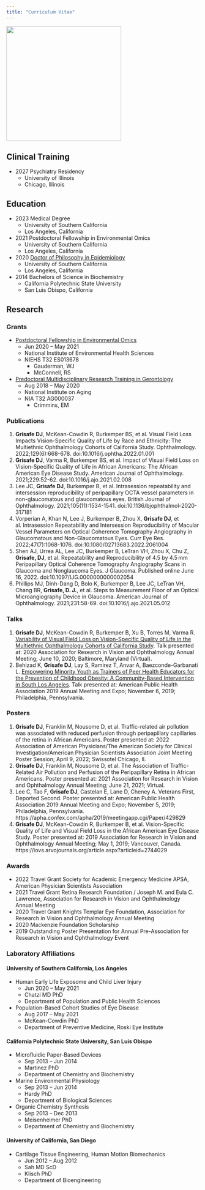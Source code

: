 ```yaml
---
title: "Curriculum Vitae"
---
```


<img src="grisafe_headshot.jpg" width="300"/>

## Clinical Training

* 2027 Psychiatry Residency
  * University of Illinois
  * Chicago, Illinois

## Education

* 2023 Medical Degree
  * University of Southern California
  * Los Angeles, California
* 2021 Postdoctoral Fellowship in Environmental Omics
  * University of Southern California
  * Los Angeles, California
* 2020 [Doctor of Philosophy in Epidemiology](https://doi.org/10.25549/usctheses-c89-318788)
  * University of Southern California
  * Los Angeles, California
* 2014 Bachelors of Science in Biochemistry
  * California Polytechnic State University
  * San Luis Obispo, California

  
## Research

### Grants

* [Postdoctoral Fellowship in Environmental Omics](https://drive.google.com/file/d/10VWMRnFBfFJxueXct3npUaVkrcL0fiWs/view?usp=sharing)
  * Jun 2020 – May 2021
  * National Institute of Environmental Health Sciences
  * NIEHS T32 ES013678
    * Gauderman, WJ
    * McConnell, RS
* [Predoctoral Multidisciplinary Research Training in Gerontology](https://gero.usc.edu/mrtraining-in-gero/)
  * Aug 2018 – May 2020
  * National Institute on Aging 
  * NIA T32 AG000037
    * Crimmins, EM
  
### Publications

1. **Grisafe DJ**, McKean-Cowdin R, Burkemper BS, et al. Visual Field Loss Impacts Vision-Specific Quality of Life by Race and Ethnicity: The Multiethnic Ophthalmology Cohorts of California Study. Ophthalmology. 2022;129(6):668-678. doi:10.1016/j.ophtha.2022.01.001
2. **Grisafe DJ**, Varma R, Burkemper BS, et al. Impact of Visual Field Loss on Vision-Specific Quality of Life in African Americans: The African American Eye Disease Study. American Journal of Ophthalmology. 2021;229:52-62. doi:10.1016/j.ajo.2021.02.008
3. Lee JC, **Grisafe DJ**, Burkemper B, et al. Intrasession repeatability and intersession reproducibility of peripapillary OCTA vessel parameters in non-glaucomatous and glaucomatous eyes. British Journal of Ophthalmology. 2021;105(11):1534-1541. doi:10.1136/bjophthalmol-2020-317181
4. Vorperian A, Khan N, Lee J, Burkemper B, Zhou X, **Grisafe DJ**, et al. Intrasession Repeatability and Intersession Reproducibility of Macular Vessel Parameters on Optical Coherence Tomography Angiography in Glaucomatous and Non-Glaucomatous Eyes. Curr Eye Res. 2022;47(7):1068-1076. doi:10.1080/02713683.2022.2061004
5. Shen AJ, Urrea AL, Lee JC, Burkemper B, LeTran VH, Zhou X, Chu Z, **Grisafe, DJ**, et al. Repeatability and Reproducibility of 4.5 by 4.5 mm Peripapillary Optical Coherence Tomography Angiography Scans in Glaucoma and Nonglaucoma Eyes. J Glaucoma. Published online June 16, 2022. doi:10.1097/IJG.0000000000002054
6. Phillips MJ, Dinh-Dang D, Bolo K, Burkemper B, Lee JC, LeTran VH, Chang BR, **Grisafe, D. J.**, et al. Steps to Measurement Floor of an Optical Microangiography Device in Glaucoma. American Journal of Ophthalmology. 2021;231:58-69. doi:10.1016/j.ajo.2021.05.012


### Talks

1. **Grisafe DJ**, McKean-Cowdin R, Burkemper B, Xu B, Torres M, Varma R. [Variability of Visual Field Loss on Vision-Specific Quality of Life in the Multiethnic Ophthalmology Cohorts of California Study](https://youtu.be/4CV3XbQ4uRo). Talk presented at: 2020 Association for Research in Vision and Ophthalmology Annual Meeting; June 10, 2020; Baltimore, Maryland (Virtual). 
2. Behizad K, **Grisafe DJ**, Lay S, Ramirez T, Anvar A, Baezconde-Garbanati L. [Empowering Minority Youth as Trainers of Peer Health Educators for the Prevention of Childhood Obesity: A Community-Based Intervention in South Los Angeles](https://www.youtube.com/watch?v=1n0RUykv3QY). Talk presented at: American Public Health Association 2019 Annual Meeting and Expo; November 6, 2019; Philadelphia, Pennsylvania. 

### Posters

1. **Grisafe DJ**, Franklin M, Nousome D, et al. Traffic-related air pollution was associated with reduced perfusion through peripapillary capillaries of the retina in African Americans. Poster presented at: 2022 Association of American Physicians/The American Society for Clinical Investigation/American Physician Scientists Association Joint Meeting Poster Session; April 9, 2022; Swissotel Chicago, Il.
2. **Grisafe DJ**, Franklin M, Nousome D, et al. The Association of Traffic-Related Air Pollution and Perfusion of the Peripapillary Retina in African Americans. Poster presented at: 2021 Association for Research in Vision and Ophthalmology Annual Meeting; June 21, 2021; Virtual.
3. Lee C, Tao F, **Grisafe DJ**, Castelan E, Lane D, Cheney A. Veterans First, Deported Second. Poster presented at: American Public Health Association 2019 Annual Meeting and Expo; November 5, 2019; Philadelphia, Pennsylvania. https://apha.confex.com/apha/2019/meetingapp.cgi/Paper/429829
4. **Grisafe DJ**, McKean-Cowdin R, Burkemper B, et al. Vision-Specific Quality of Life and Visual Field Loss in the African American Eye Disease Study. Poster presented at: 2019 Association for Research in Vision and Ophthalmology Annual Meeting; May 1, 2019; Vancouver, Canada. https://iovs.arvojournals.org/article.aspx?articleid=2744029

### Awards

* 2022 Travel Grant Society for Academic Emergency Medicine APSA, American Physician Scientists Association 
* 2021 Travel Grant Retina Research Foundation / Joseph M. and Eula C. Lawrence, Association for Research in Vision and Ophthalmology Annual Meeting 
* 2020 Travel Grant Knights Templar Eye Foundation, Association for Research in Vision and Ophthalmology Annual Meeting
* 2020 Mackenzie Foundation Scholarship 
* 2019 Outstanding Poster Presentation for Annual Pre-Association for Research in Vision and Ophthalmology Event

### Laboratory Affiliations

#### University of Southern California, Los Angeles

* Human Early Life Exposome and Child Liver Injury
  * Jun 2020 – May 2021
  * Chatzi MD PhD
  * Department of Population and Public Health Sciences
* Population-Based Cohort Studies of Eye Disease
  * Aug 2017 – May 2021
  * McKean-Cowdin PhD
  * Department of Preventive Medicine, Roski Eye Institute

#### California Polytechnic State University, San Luis Obispo

* Microfluidic Paper-Based Devices
  * Sep 2013 – Jun 2014
  * Martinez PhD
  * Department of Chemistry and Biochemistry
* Marine Environmental Physiology
  * Sep 2013 – Jun 2014
  * Hardy PhD
  * Department of Biological Sciences
* Organic Chemistry Synthesis
  * Sep 2013 – Dec 2013
  * Meisenheimer PhD
  * Department of Chemistry and Biochemistry

#### University of California, San Diego

* Cartilage Tissue Engineering, Human Motion Biomechanics
  * Jun 2012 – Aug 2012
  * Sah MD ScD
  * Klisch PhD
  * Department of Bioengineering
